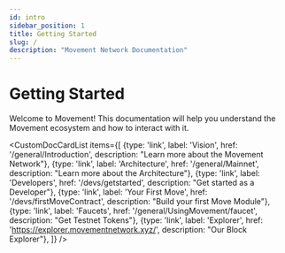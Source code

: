 ```yaml
---
id: intro
sidebar_position: 1
title: Getting Started
slug: /
description: "Movement Network Documentation"
---
```



# Getting Started

Welcome to Movement! This documentation will help you understand the Movement ecosystem and how to interact with it.

<CustomDocCardList items={[
  {type: 'link', label: 'Vision', href: '/general/Introduction', description: "Learn more about the Movement Network"},
  {type: 'link', label: 'Architecture', href: '/general/Mainnet', description: "Learn more about the Architecture"},
  {type: 'link', label: 'Developers', href: '/devs/getstarted', description: "Get started as a Developer"},
  {type: 'link', label: 'Your First Move', href: '/devs/firstMoveContract', description: "Build your first Move Module"},
  {type: 'link', label: 'Faucets', href: '/general/UsingMovement/faucet', description: "Get Testnet Tokens"},
  {type: 'link', label: 'Explorer', href: 'https://explorer.movementnetwork.xyz/', description: "Our Block Explorer"},
]} />

  



